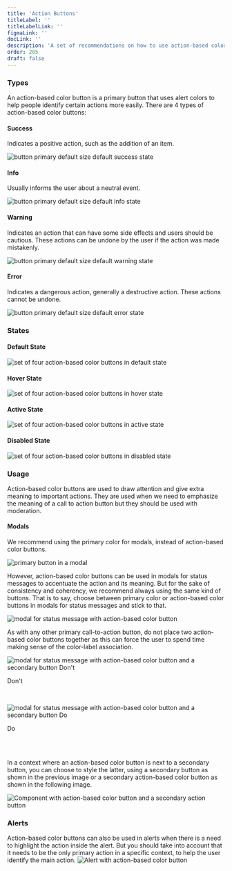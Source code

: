 ```yaml
---
title: 'Action Buttons'
titleLabel: ''
titleLabelLink: ''
figmaLink: ''
docLink: ''
description: 'A set of recommendations on how to use action-based color buttons.'
order: 205
draft: false
---
```


### Types
An action-based color button is a primary button that uses alert colors to help people identify certain actions more easily. There are 4 types of action-based color buttons:

#### Success
Indicates a positive action, such as the addition of an item.

![button primary default size default success state](/images/lexicon/SuccessButtonDefault.png)

#### Info
Usually informs the user about a neutral event.

![button primary default size default info state](/images/lexicon/InfoButtonDefault.png)

#### Warning
Indicates an action that can have some side effects and users should be cautious. These actions can be undone by the user if the action was made mistakenly. 

![button primary default size default warning state](/images/lexicon/WarningButtonDefault.png)

#### Error
Indicates a dangerous action, generally a destructive action. These actions cannot be undone.

![button primary default size default error state](/images/lexicon/ErrorButtonDefault.png)

### States

#### Default State
![set of four action-based color buttons in default state](/images/lexicon/ActionButtonsDefault.png)

#### Hover State
![set of four action-based color buttons in hover state](/images/lexicon/ActionButtonsHover.png)

#### Active State
![set of four action-based color buttons in active state](/images/lexicon/ActionButtonsActive.png)

#### Disabled State
![set of four action-based color buttons in disabled state](/images/lexicon/ActionButtonsDisabled.png)


### Usage
Action-based color buttons are used to draw attention and give extra meaning to important actions. They are used when we need to emphasize the meaning of a call to action button but they should be used with moderation.

#### Modals
We recommend using the primary color for modals, instead of action-based color buttons.

![primary button in a modal](/images/lexicon/PrimaryButtonModal.png)


However, action-based color buttons can be used in modals for status messages to accentuate the action and its meaning. But for the sake of consistency and coherency, we recommend always using the same kind of buttons. That is to say, choose between primary color or action-based color buttons in modals for status messages and stick to that.

![modal for status message with action-based color button](/images/lexicon/ModalStatusMessagesActionButton.png)

As with any other primary call-to-action button, do not place two action-based color buttons together as this can force the user to spend time making sense of the color-label association.

![modal for status message with action-based color button and a secondary button Don't](/images/lexicon/ModalsStatusMessagesDont.png)
<p class="dont">Don't</p>

<br/>

![modal for status message with action-based color button and a secondary button Do](/images/lexicon/ModalsStatusMessagesDo.png)
<p class="do">Do</p>

<br/>
<br/>

In a context where an action-based color button is next to a secondary button, you can choose to style the latter, using a secondary button as shown in the previous image or a secondary action-based color button as shown in the following image.

![Component with action-based color button and a secondary action button](/images/lexicon/TwoActionButtons.png)

### Alerts
Action-based color buttons can also be used in alerts when there is a need to highlight the action inside the alert. But you should take into account that it needs to be the only primary action in a specific context, to help the user identify the main action.
![Alert with action-based color button](/images/lexicon/AlertActionButton.png)